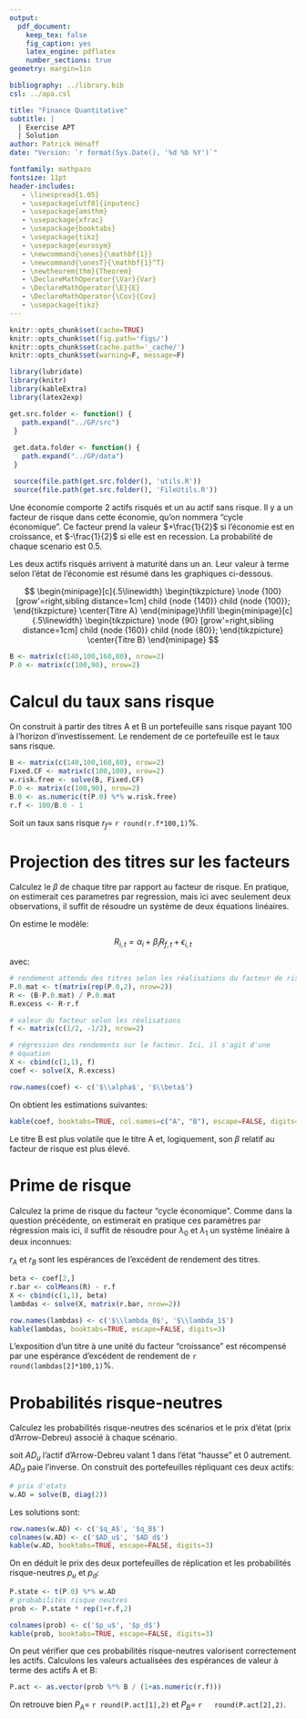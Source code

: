 ```yaml
---
output: 
  pdf_document:
    keep_tex: false
    fig_caption: yes
    latex_engine: pdflatex
    number_sections: true
geometry: margin=1in

bibliography: ../library.bib
csl: ../apa.csl

title: "Finance Quantitative"
subtitle: | 
  | Exercise APT
  | Solution
author: Patrick Hénaff
date: "Version: `r format(Sys.Date(), '%d %b %Y')`"

fontfamily: mathpazo
fontsize: 11pt
header-includes:
   - \linespread{1.05}
   - \usepackage[utf8]{inputenc}
   - \usepackage{amsthm}
   - \usepackage{xfrac}
   - \usepackage{booktabs}
   - \usepackage{tikz}
   - \usepackage{eurosym}
   - \newcommand{\ones}{\mathbf{1}}
   - \newcommand{\onesT}{\mathbf{1}^T}
   - \newtheorem{thm}{Theorem}
   - \DeclareMathOperator{\Var}{Var}
   - \DeclareMathOperator{\E}{E}
   - \DeclareMathOperator{\Cov}{Cov}
   - \usepackage{tikz}
---
```


```r
knitr::opts_chunk$set(cache=TRUE)
knitr::opts_chunk$set(fig.path='figs/')
knitr::opts_chunk$set(cache.path='_cache/')
knitr::opts_chunk$set(warning=F, message=F)

library(lubridate)
library(knitr)
library(kableExtra)
library(latex2exp)

get.src.folder <- function() {
   path.expand("../GP/src")
 }
 
 get.data.folder <- function() {
   path.expand("../GP/data")
 }

 source(file.path(get.src.folder(), 'utils.R'))
 source(file.path(get.src.folder(), 'FileUtils.R'))
```
Une économie comporte 2 actifs risqués et un au actif sans risque. 
Il y a un facteur de risque dans cette économie, qu'on nommera "cycle économique". Ce facteur prend
la valeur $+\frac{1}{2}$ si l'économie est en croissance, et $-\frac{1}{2}$ 
si elle est en recession. La probabilité de chaque scenario est $0.5$.

Les deux actifs risqués arrivent à maturité dans un an. Leur valeur 
à terme selon l'état de l'économie est résumé dans les graphiques ci-dessous.


$$
\begin{minipage}[c]{.5\linewidth}
   \begin{tikzpicture}
       \node {100} [grow'=right,sibling distance=1cm]
       child {node {140}}
       child {node {100}};
   \end{tikzpicture}
   \center{Titre A}
\end{minipage}\hfill
\begin{minipage}[c]{.5\linewidth}
   \begin{tikzpicture}
       \node {90} [grow'=right,sibling distance=1cm]
       child {node {160}}
       child {node {80}};
   \end{tikzpicture}
   \center{Titre B}
\end{minipage}
$$
```r
B <- matrix(c(140,100,160,80), nrow=2)
P.0 <- matrix(c(100,90), nrow=2)
```

# Calcul du taux sans risque

On construit à partir des titres A et B un portefeuille sans risque payant 100 à l'horizon d'investissement. Le rendement de ce portefeuille est le taux sans risque.

```r
B <- matrix(c(140,100,160,80), nrow=2)
Fixed.CF <- matrix(c(100,100), nrow=2)
w.risk.free <- solve(B, Fixed.CF)
P.0 <- matrix(c(100,90), nrow=2)
B.0 <- as.numeric(t(P.0) %*% w.risk.free)
r.f <- 100/B.0 - 1
```

Soit un taux sans risque $r_f=$ `r round(r.f*100,1)`%.

# Projection des titres sur les facteurs

Calculez le $\beta$ de chaque titre par rapport au facteur de risque. 
En pratique, on estimerait ces parametres par regression, mais ici avec seulement deux observations, il suffit de résoudre un système de deux équations linéaires.

On estime le modèle:

$$
R_{i,t} = \alpha_i + \beta_i R_{f,t} + \epsilon_{i,t}
$$

avec:
\begin{description}
\item[$R_{i,t}$] excédent de rendement du titre $i$
\item[$R_{f,t}$] rendement du facteur
\end{description}

```r
# rendement attendu des titres selon les réalisations du facteur de risque
P.0.mat <- t(matrix(rep(P.0,2), nrow=2))
R <- (B-P.0.mat) / P.0.mat
R.excess <- R-r.f

# valeur du facteur selon les réalisations
f <- matrix(c(1/2, -1/2), nrow=2)

# régression des rendements sur le facteur. Ici, il s'agit d'une 
# équation
X <- cbind(c(1,1), f)
coef <- solve(X, R.excess)

row.names(coef) <- c('$\\alpha$', '$\\beta$')
```

On obtient les estimations suivantes:

```r
kable(coef, booktabs=TRUE, col.names=c("A", "B"), escape=FALSE, digits=2)
```

Le titre B est plus volatile que le titre A et, logiquement, son $\beta$ relatif au facteur de risque est plus élevé.

# Prime de risque

Calculez la prime de risque du facteur "cycle économique".
Comme dans la question précédente, on estimerait en pratique ces paramètres par
régression mais ici, il suffit de résoudre pour $\lambda_0$ et $\lambda_1$ un système linéaire à deux inconnues:

\begin{align*}
\bar{r_A} &= \lambda_0 + \beta_A \lambda_1 \\
\bar{r_B} &= \lambda_0 + \beta_B \lambda_1 
\end{align*}

$r_A$ et $r_B$ sont les espérances de l'excédent de rendement des titres.

\begin{align*}
\bar{r_A} &= (\frac{\frac{140+100}{2}}{100} -1) - r_f\\
\bar{r_B} &= (\frac{\frac{160+80}{2}}{90} -1) - r_f 
\end{align*}


```r
beta <- coef[2,]
r.bar <- colMeans(R) - r.f
X <- cbind(c(1,1), beta)
lambdas <- solve(X, matrix(r.bar, nrow=2))
```
```r
row.names(lambdas) <- c('$\\lambda_0$', '$\\lambda_1$')
kable(lambdas, booktabs=TRUE, escape=FALSE, digits=3)
```

L'exposition d'un titre à une unité du facteur "croissance" est récompensé par une espérance d'excédent de rendement de `r round(lambdas[2]*100,1)`%.

# Probabilités risque-neutres

Calculez les probabilités risque-neutres des scénarios et le 
prix d'état (prix d'Arrow-Debreu) associé à chaque scénario.

soit $AD_u$ l'actif d'Arrow-Debreu valant 1 dans l'état "hausse" et 0 autrement. $AD_d$ paie l'inverse.  On construit des portefeuilles répliquant ces deux actifs:

```r
# prix d'etats
w.AD = solve(B, diag(2))
```
Les solutions sont:

```r
row.names(w.AD) <- c('$q_A$', '$q_B$')
colnames(w.AD) <- c('$AD_u$', '$AD_d$')
kable(w.AD, booktabs=TRUE, escape=FALSE, digits=3)
```

On en déduit le prix des deux portefeuilles de réplication et les probabilités risque-neutres $p_u$ et $p_d$:

```r
P.state <- t(P.0) %*% w.AD
# probabilités risque neutres
prob <- P.state * rep(1+r.f,2)
```


```r
colnames(prob) <- c('$p_u$', '$p_d$')
kable(prob, booktabs=TRUE, escape=FALSE, digits=3)
```

On peut vérifier que ces probabilités risque-neutres valorisent correctement les actifs. Calculons les valeurs actualisées des espérances de valeur à terme des actifs A et B:

```r
P.act <- as.vector(prob %*% B / (1+as.numeric(r.f)))
```

On retrouve bien $P_A=$ `r round(P.act[1],2)` et $P_B=$ `r   round(P.act[2],2)`.

